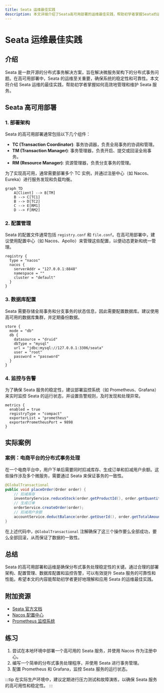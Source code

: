```yaml
---
title: Seata 运维最佳实践
description: 本文详细介绍了Seata高可用部署的运维最佳实践，帮助初学者掌握Seata的运维技巧和实际应用场景。
---
```


# Seata 运维最佳实践

## 介绍

Seata 是一款开源的分布式事务解决方案，旨在解决微服务架构下的分布式事务问题。在高可用部署中，Seata 的运维至关重要，确保系统的稳定性和可靠性。本文将介绍 Seata 运维的最佳实践，帮助初学者掌握如何高效地管理和维护 Seata 服务。

## Seata 高可用部署

### 1. 部署架构

Seata 的高可用部署通常包括以下几个组件：

- **TC (Transaction Coordinator)**: 事务协调器，负责全局事务的协调和管理。
- **TM (Transaction Manager)**: 事务管理器，负责开启、提交或回滚全局事务。
- **RM (Resource Manager)**: 资源管理器，负责分支事务的管理。

为了实现高可用，通常需要部署多个 TC 实例，并通过注册中心（如 Nacos、Eureka）进行服务发现和负载均衡。

```mermaid
graph TD
    A[Client] --> B[TM]
    B --> C[TC1]
    B --> D[TC2]
    C --> E[RM1]
    D --> F[RM2]
```

### 2. 配置管理

Seata 的配置文件通常包括 `registry.conf` 和 `file.conf`。在高可用部署中，建议使用配置中心（如 Nacos、Apollo）来管理这些配置，以便动态更新和统一管理。

```plaintext
registry {
  type = "nacos"
  nacos {
    serverAddr = "127.0.0.1:8848"
    namespace = ""
    cluster = "default"
  }
}
```

### 3. 数据库配置

Seata 需要存储全局事务和分支事务的状态信息，因此需要配置数据库。建议使用高可用的数据库集群，并定期备份数据。

```plaintext
store {
  mode = "db"
  db {
    datasource = "druid"
    dbType = "mysql"
    url = "jdbc:mysql://127.0.0.1:3306/seata"
    user = "root"
    password = "password"
  }
}
```

### 4. 监控与告警

为了确保 Seata 服务的稳定性，建议部署监控系统（如 Prometheus、Grafana）来实时监控 Seata 的运行状态，并设置告警规则，及时发现和处理异常。

```plaintext
metrics {
  enabled = true
  registryType = "compact"
  exporterList = "prometheus"
  exporterPrometheusPort = 9898
}
```

## 实际案例

### 案例：电商平台的分布式事务处理

在一个电商平台中，用户下单后需要同时扣减库存、生成订单和扣减用户余额。这些操作涉及多个微服务，需要通过 Seata 来保证事务的一致性。

```java
@GlobalTransactional
public void placeOrder(Order order) {
    // 扣减库存
    inventoryService.reduceStock(order.getProductId(), order.getQuantity());
    // 生成订单
    orderService.createOrder(order);
    // 扣减用户余额
    accountService.deductBalance(order.getUserId(), order.getTotalAmount());
}
```

在上述代码中，`@GlobalTransactional` 注解确保了这三个操作要么全部成功，要么全部回滚，从而保证了数据的一致性。

## 总结

Seata 的高可用部署和运维是确保分布式事务处理稳定性的关键。通过合理的部署架构、配置管理、数据库配置和监控告警，可以有效提升 Seata 服务的可靠性和性能。希望本文的内容能帮助初学者更好地理解和应用 Seata 的运维最佳实践。

## 附加资源

- [Seata 官方文档](https://seata.io/zh-cn/docs/overview/what-is-seata.html)
- [Nacos 配置中心](https://nacos.io/zh-cn/docs/what-is-nacos.html)
- [Prometheus 监控系统](https://prometheus.io/docs/introduction/overview/)

## 练习

1. 尝试在本地环境中部署一个高可用的 Seata 服务，并使用 Nacos 作为注册中心。
2. 编写一个简单的分布式事务处理程序，并使用 Seata 进行事务管理。
3. 配置 Prometheus 和 Grafana，监控 Seata 服务的运行状态。

:::tip
在实际生产环境中，建议定期进行压力测试和故障演练，以确保 Seata 服务的高可用性和稳定性。
:::